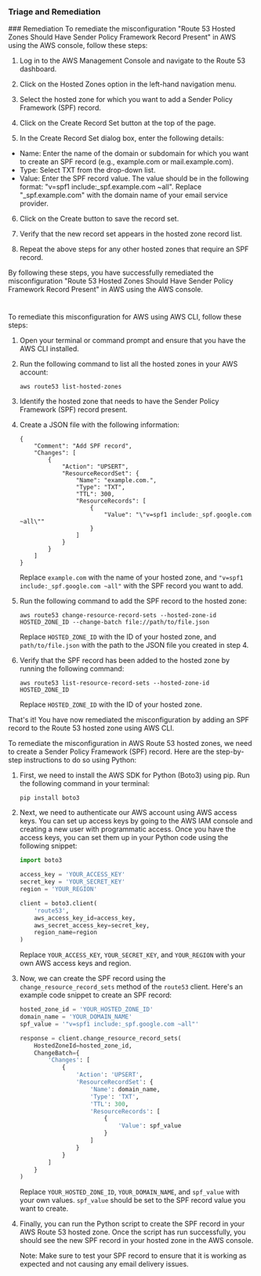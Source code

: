 
### Triage and Remediation
<Tabs>
<Tab title='Remediation'>
### Remediation

<AccordionGroup>
<Accordion title='Using Console' defaultOpen='true'>
To remediate the misconfiguration "Route 53 Hosted Zones Should Have Sender Policy Framework Record Present" in AWS using the AWS console, follow these steps:

1. Log in to the AWS Management Console and navigate to the Route 53 dashboard.

2. Click on the Hosted Zones option in the left-hand navigation menu.

3. Select the hosted zone for which you want to add a Sender Policy Framework (SPF) record.

4. Click on the Create Record Set button at the top of the page.

5. In the Create Record Set dialog box, enter the following details:

- Name: Enter the name of the domain or subdomain for which you want to create an SPF record (e.g., example.com or mail.example.com).
- Type: Select TXT from the drop-down list.
- Value: Enter the SPF record value. The value should be in the following format: "v=spf1 include:_spf.example.com ~all". Replace "_spf.example.com" with the domain name of your email service provider.

6. Click on the Create button to save the record set.

7. Verify that the new record set appears in the hosted zone record list.

8. Repeat the above steps for any other hosted zones that require an SPF record.

By following these steps, you have successfully remediated the misconfiguration "Route 53 Hosted Zones Should Have Sender Policy Framework Record Present" in AWS using the AWS console.

#
</Accordion>

<Accordion title='Using CLI'>
To remediate this misconfiguration for AWS using AWS CLI, follow these steps:

1. Open your terminal or command prompt and ensure that you have the AWS CLI installed.

2. Run the following command to list all the hosted zones in your AWS account:

   ```
   aws route53 list-hosted-zones
   ```

3. Identify the hosted zone that needs to have the Sender Policy Framework (SPF) record present.

4. Create a JSON file with the following information:

   ```
   {
       "Comment": "Add SPF record",
       "Changes": [
           {
               "Action": "UPSERT",
               "ResourceRecordSet": {
                   "Name": "example.com.",
                   "Type": "TXT",
                   "TTL": 300,
                   "ResourceRecords": [
                       {
                           "Value": "\"v=spf1 include:_spf.google.com ~all\""
                       }
                   ]
               }
           }
       ]
   }
   ```

   Replace `example.com` with the name of your hosted zone, and `"v=spf1 include:_spf.google.com ~all"` with the SPF record you want to add.

5. Run the following command to add the SPF record to the hosted zone:

   ```
   aws route53 change-resource-record-sets --hosted-zone-id HOSTED_ZONE_ID --change-batch file://path/to/file.json
   ```

   Replace `HOSTED_ZONE_ID` with the ID of your hosted zone, and `path/to/file.json` with the path to the JSON file you created in step 4.

6. Verify that the SPF record has been added to the hosted zone by running the following command:

   ```
   aws route53 list-resource-record-sets --hosted-zone-id HOSTED_ZONE_ID
   ```

   Replace `HOSTED_ZONE_ID` with the ID of your hosted zone.

That's it! You have now remediated the misconfiguration by adding an SPF record to the Route 53 hosted zone using AWS CLI.
</Accordion>

<Accordion title='Using Python'>
To remediate the misconfiguration in AWS Route 53 hosted zones, we need to create a Sender Policy Framework (SPF) record. Here are the step-by-step instructions to do so using Python:

1. First, we need to install the AWS SDK for Python (Boto3) using pip. Run the following command in your terminal:

   ```
   pip install boto3
   ```

2. Next, we need to authenticate our AWS account using AWS access keys. You can set up access keys by going to the AWS IAM console and creating a new user with programmatic access. Once you have the access keys, you can set them up in your Python code using the following snippet:

   ```python
   import boto3

   access_key = 'YOUR_ACCESS_KEY'
   secret_key = 'YOUR_SECRET_KEY'
   region = 'YOUR_REGION'

   client = boto3.client(
       'route53',
       aws_access_key_id=access_key,
       aws_secret_access_key=secret_key,
       region_name=region
   )
   ```

   Replace `YOUR_ACCESS_KEY`, `YOUR_SECRET_KEY`, and `YOUR_REGION` with your own AWS access keys and region.

3. Now, we can create the SPF record using the `change_resource_record_sets` method of the `route53` client. Here's an example code snippet to create an SPF record:

   ```python
   hosted_zone_id = 'YOUR_HOSTED_ZONE_ID'
   domain_name = 'YOUR_DOMAIN_NAME'
   spf_value = '"v=spf1 include:_spf.google.com ~all"'

   response = client.change_resource_record_sets(
       HostedZoneId=hosted_zone_id,
       ChangeBatch={
           'Changes': [
               {
                   'Action': 'UPSERT',
                   'ResourceRecordSet': {
                       'Name': domain_name,
                       'Type': 'TXT',
                       'TTL': 300,
                       'ResourceRecords': [
                           {
                               'Value': spf_value
                           }
                       ]
                   }
               }
           ]
       }
   )
   ```

   Replace `YOUR_HOSTED_ZONE_ID`, `YOUR_DOMAIN_NAME`, and `spf_value` with your own values. `spf_value` should be set to the SPF record value you want to create.

4. Finally, you can run the Python script to create the SPF record in your AWS Route 53 hosted zone. Once the script has run successfully, you should see the new SPF record in your hosted zone in the AWS console.

   Note: Make sure to test your SPF record to ensure that it is working as expected and not causing any email delivery issues.
</Accordion>

</AccordionGroup>
</Tab>
</Tabs>
